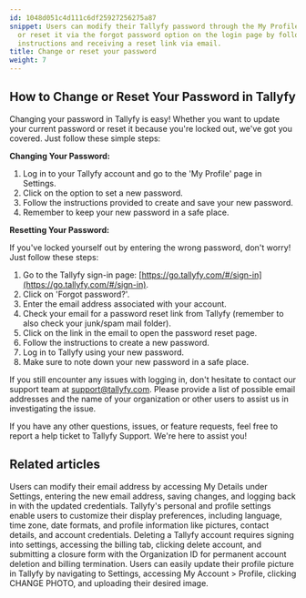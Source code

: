 ```yaml
---
id: 1048d051c4d111c6df25927256275a87
snippet: Users can modify their Tallyfy password through the My Profile settings page
  or reset it via the forgot password option on the login page by following provided
  instructions and receiving a reset link via email.
title: Change or reset your password
weight: 7
---
```


## How to Change or Reset Your Password in Tallyfy

Changing your password in Tallyfy is easy! Whether you want to update your current password or reset it because you're locked out, we've got you covered. Just follow these simple steps:

**Changing Your Password:**

1. Log in to your Tallyfy account and go to the 'My Profile' page in Settings.
2. Click on the option to set a new password.
3. Follow the instructions provided to create and save your new password.
4. Remember to keep your new password in a safe place.

**Resetting Your Password:**

If you've locked yourself out by entering the wrong password, don't worry! Just follow these steps:

1. Go to the Tallyfy sign-in page: [https://go.tallyfy.com/#/sign-in](https://go.tallyfy.com/#/sign-in).
2. Click on 'Forgot password?'.
3. Enter the email address associated with your account.
4. Check your email for a password reset link from Tallyfy (remember to also check your junk/spam mail folder).
5. Click on the link in the email to open the password reset page.
6. Follow the instructions to create a new password.
7. Log in to Tallyfy using your new password.
8. Make sure to note down your new password in a safe place.

If you still encounter any issues with logging in, don't hesitate to contact our support team at support@tallyfy.com. Please provide a list of possible email addresses and the name of your organization or other users to assist us in investigating the issue.

If you have any other questions, issues, or feature requests, feel free to report a help ticket to Tallyfy Support. We're here to assist you!


## Related articles
<CardGrid>
<LinkTitleCard header="<b>Personal Settings > Change my email address</b>" href="/products/pro/settings/personal-settings/how-can-i-change-my-email-address-in-tallyfy/" > Users can modify their email address by accessing My Details under Settings, entering the new email address, saving changes, and logging back in with the updated credentials. </LinkTitleCard>
<LinkTitleCard header="<b>Personal Settings > Personalization settings</b>" href="/products/pro/settings/personal-settings/personalization-settings/" > Tallyfy's personal and profile settings enable users to customize their display preferences, including language, time zone, date formats, and profile information like pictures, contact details, and account credentials. </LinkTitleCard>
<LinkTitleCard header="<b>Personal Settings > Cancel and delete your Tallyfy account</b>" href="/products/pro/settings/personal-settings/how-can-i-cancel-and-delete-my-tallyfy-account/" > Deleting a Tallyfy account requires signing into settings, accessing the billing tab, clicking delete account, and submitting a closure form with the Organization ID for permanent account deletion and billing termination. </LinkTitleCard>
<LinkTitleCard header="<b>Personal Settings > Update your profile picture</b>" href="/products/pro/settings/personal-settings/how-can-i-set-up-my-profile-photo-on-tallyfy/" > Users can easily update their profile picture in Tallyfy by navigating to Settings, accessing My Account > Profile, clicking CHANGE PHOTO, and uploading their desired image. </LinkTitleCard>
</CardGrid>